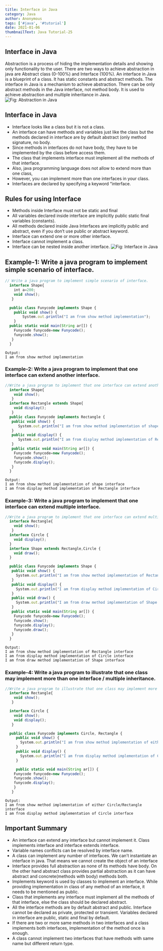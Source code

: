 ```yaml
---
title: Interface in Java
category: Java
author: Anonymous
tags: ['#java', '#tutorial']
date: 2021-01-06
thumbnailText: Java Tutorial-25
---
```

## Interface in Java
Abstraction is a process of hiding the implementation details and showing only functionality to the user. There are two ways to achieve abstraction in java are Abstract class (0-100%) and Interface (100%). An interface in Java is a blueprint of a class. It has static constants and abstract methods. The interface in Java is a mechanism to achieve abstraction. There can be only abstract methods in the Java interface, not method body. It is used to achieve abstraction and multiple inheritance in Java.
![Fig: Abstraction in Java](../../assets/javaPic/abs-2.png)
## Interface in Java
- Interface looks like a class but it is not a class.
- An interface can have methods and variables just like the class but the methods declared in interface are by default abstract (only method signature, no body.
- Since methods in interfaces do not have body, they have to be implemented by the class before access them.
- The class that implements interface must implement all the methods of that interface.
- Also, java programming language does not allow to extend more than one class,
- However, you can implement more than one interfaces in your class.
- Interfaces are declared by specifying a keyword “interface.

## Rules for using Interface
- Methods inside Interface must not be static and final
- All variables declared inside interface are implicitly public static final variables (constants).
- All methods declared inside Java Interfaces are implicitly public and abstract, even if you don’t use public or abstract keyword.
- Interface can extend one or more other interface.
- Interface cannot implement a class.
- Interface can be nested inside another interface.
![Fig: Interface in Java](../../assets/javaPic/inter.jpg)
## Example-1: Write a java program to implement simple scenario of interface.
~~~js
// Write a java program to implement simple scenario of interface.
  interface Shape{
    int a=200;
    void show();
   }

  public class Funycode implements Shape {
    public void show() {
        System.out.println("I am from show method implementation");
    }
  public static void main(String ar[]) {
    Funycode funycode=new Funycode();
    funycode.show();
   }
  }
~~~
~~~
Output:
I am from show method implementation
~~~
### Example-2: Write a java program to implement that one interface can extend another interface.
~~~js
//Write a java program to implement that one interface can extend another interface.
  interface Shape{
    void show();
   }
  interface Rectangle extends Shape{
    void display();
   }
  public class Funycode implements Rectangle {
   public void show() {
      System.out.println("I am from show method implementation of shape interface");
   }
   public void display() {
      System.out.println("I am from display method implementation of Rectangle interface");
   }
   public static void main(String ar[]) {
    Funycode funycode=new Funycode();
    funycode.show();
    funycode.display();
   }
  }
~~~
~~~
Output:
I am from show method implementation of shape interface
I am from display method implementation of Rectangle interface
~~~
### Example-3: Write a java program to implement that one interface can extend multiple interface.

~~~js
//Write a java program to implement that one interface can extend multiple interface.
  interface Rectangle{
    void show();
   }
  interface Circle {
    void display();
  }
  interface Shape extends Rectangle,Circle {
    void draw();
  }

  public class Funycode implements Shape {
   public void show() {
     System.out.println("I am from show method implementation of Rectangle interface");
   }
   public void display() {
     System.out.println("I am from display method implementation of Circle interface");
   }
   public void draw() {
     System.out.println("I am from draw method implementation of Shape interface");
   }
   public static void main(String ar[]) {
    Funycode funycode=new Funycode();
    funycode.show();
    funycode.display();
    funycode.draw();
   }
  }
~~~
~~~
Output:
I am from show method implementation of Rectangle interface
I am from display method implementation of Circle interface
I am from draw method implementation of Shape interface
~~~

### Example-4: Write a java program to illustrate that one class may implement more than one interface / multiple inheritance.
~~~js
//Write a java program to illustrate that one class may implement more than one interface / multiple inheritance.
  interface Rectangle{
    void show();
   }

  interface Circle {
    void show();
    void display();
   }

  public class Funycode implements Circle, Rectangle {
     public void show() {
       System.out.println("I am from show method implementation of either Circle/Rectangle interface");
     }
     public void display() {
       System.out.println("I am from display method implementation of Circle interface");
     }

     public static void main(String ar[]) {
    Funycode funycode=new Funycode();
    funycode.show();
    funycode.display();
    }
   }
~~~
~~~
Output:
I am from show method implementation of either Circle/Rectangle interface
I am from display method implementation of Circle interface
~~~
## Important Summary
- An interface can extend any interface but cannot implement it. Class implements interface and interface extends interface.
- Variable names conflicts can be resolved by interface name.
- A class can implement any number of interfaces. We can’t instantiate an interface in java. That means we cannot create the object of an interface
- Interface provides full abstraction as none of its methods have body. On the other hand abstract class provides partial abstraction as it can have abstract and concrete(methods with body) methods both.
- Implements keyword is used by classes to implement an interface. While providing implementation in class of any method of an interface, it needs to be mentioned as public.
- Class that implements any interface must implement all the methods of that interface, else the class should be declared abstract.
- All the interface methods are by default abstract and public.  Interface cannot be declared as private, protected or transient. Variables declared in interface are public, static and final by default.
- If there are two or more same methods in two interfaces and a class implements both interfaces, implementation of the method once is enough.
- A class cannot implement two interfaces that have methods with same name but different return type.